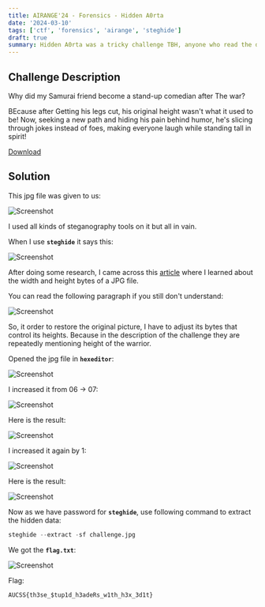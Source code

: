 ```yaml
---
title: AIRANGE'24 - Forensics - Hidden A0rta
date: '2024-03-10'
tags: ['ctf', 'forensics', 'airange', 'steghide']
draft: true
summary: Hidden A0rta was a tricky challenge TBH, anyone who read the description carefully can solve the challenge easily.
---
```


## Challenge Description

Why did my Samurai friend become a stand-up comedian after The war?

BEcause after Getting his legs cut, his original height wasn't what it used to be! Now, seeking a new path and hiding his pain behind humor, he's slicing through jokes instead of foes, making everyone laugh while standing tall in spirit!

[Download](https://airange.online/files/89cb17e854e8958c225b98d2e54a2780/challenge.jpg?token=eyJ1c2VyX2lkIjo3MSwidGVhbV9pZCI6bnVsbCwiZmlsZV9pZCI6Mzh9.Ze0IBA.hu31194ntCRK_XVTCi8_LgxOOs8)

## Solution

This jpg file was given to us:

![Screenshot](/static/writeups/airange24/forensics/Untitled.png)

I used all kinds of steganography tools on it but all in vain.

When I use **`steghide`** it says this:

![Screenshot](/static/writeups/airange24/forensics/Untitled1.png)

After doing some research, I came across this [article](https://hackmd.io/@XeusNguyen/S1DdU66Zo) where I learned about the width and height bytes of a JPG file.

You can read the following paragraph if you still don't understand:

![Screenshot](/static/writeups/airange24/forensics/Untitled2.png)

So, it order to restore the original picture, I have to adjust its bytes that control its heights. Because in the description of the challenge they are repeatedly mentioning height of the warrior.

Opened the jpg file in **`hexeditor`**:

![Screenshot](/static/writeups/airange24/forensics/Untitled3.png)

I increased it from 06 → 07:

![Screenshot](/static/writeups/airange24/forensics/Untitled4.png)

Here is the result:

![Screenshot](/static/writeups/airange24/forensics/Untitled5.png)

I increased it again by 1:

![Screenshot](/static/writeups/airange24/forensics/Untitled6.png)

Here is the result:

![Screenshot](/static/writeups/airange24/forensics/Untitled7.png)

Now as we have password for **`steghide`**, use following command to extract the hidden data:

```python
steghide --extract -sf challenge.jpg
```

We got the **`flag.txt`**:

![Screenshot](/static/writeups/airange24/forensics/Untitled8.png)

Flag:

```
AUCSS{th3se_$tup1d_h3adeRs_w1th_h3x_3d1t}
```
